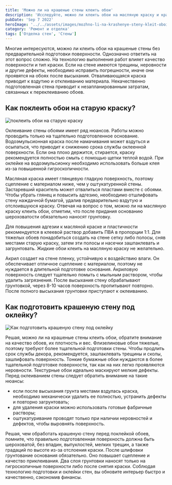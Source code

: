 ```yaml
---
title: 'Можно ли на крашеные стены клеить обои'
description: 'Исследуйте, можно ли клеить обои на масляную краску и крашеные стены. Узнайте, как правильно обработать старую краску перед поклейкой обоев для лучшего результата.'
pubDate: 'Sep 7 2022'
heroImage: '../../assets/images/mozhno-li-na-krashenye-steny-kleit-oboi.webp'
category: 'Ремонт и отделка'
tags: ['Отделка стен', 'Стены']
---
```



Многие интересуются, можно ли клеить обои на крашеные стены без предварительной подготовки поверхности. Однозначно ответить на этот вопрос сложно. На технологию выполнения работ влияет качество поверхности и тип краски. Если на стене имеются трещины, неровности и другие дефекты, необходимо исправить погрешности, иначе они проявятся на обоях после высыхания. Отваливающаяся краска приводит к вздутию и отклеиванию материала. Некачественно подготовленная стена приводит к незапланированным затратам, связанных к переклеиванию обоев.

## Как поклеить обои на старую краску?

<Image src={img1} quality='high' alt='поклеить обои на старую краску' />

Оклеивание стены обоями имеет ряд нюансов. Работы можно проводить только на тщательно подготовленное основание. Водоэмульсионная краска после намачивания может вздуться и осыпаться, что приводит к снижению срока службы оклеенной поверхности. Если она плохо держится, стирается, краску рекомендуется полностью смыть с помощью щетки теплой водой. При оклейке на водоэмульсионку необходимо использовать больше клея из-за повышенной гигроскопичности.

Масляная краска имеет глянцевую гладкую поверхность, поэтому сцепление с материалом ниже, чем у оштукатуренной стены. Застаревший краситель может отвалиться пластами вместе с обоями. Чтобы убрать глянец и повысить адгезию, необходимо отшлифовать стену наждачной бумагой, удалив предварительно вздутую и отслоившуюся краску. Отвечая на вопрос о том, можно ли на масляную краску клеить обои, отметим, что после придания основанию шероховатости обязательно наносят грунтовку.

Для повышения адгезии к масляной краске и пластичности рекомендуется в клеевой раствор добавить ПВА в пропорции 1:1. Для тяжелых обоев понадобиться создать на стене сетку либо полосы, сняв местами старую краску, затем эти полосы и насечки зашпаклевать и загрунтовать. Жидкие обои клеить на масляную краску не желательно.

Акрил создает на стене пленку, устойчивую к воздействию влаги. Он обеспечивает отличное сцепление с материалом, поэтому не нуждается в длительной подготовке основания. Акриловую поверхность следует тщательно помыть с мыльным раствором, чтобы удалить загрязнения. После высыхания стену обрабатывают грунтовкой, через 8-10 часов поверхность пропитывают повторно. После полного высыхания грунтовки приступают к оклеиванию.

## Как подготовить крашеную стену под оклейку?

<Image src={img2} quality='high' alt='Как подготовить крашеную стену под оклейку' />

Решая, можно ли на крашеные стены клеить обои, обратите внимание на качество обоев, их плотность и вес. Флизелиновые обои тяжелые, поэтому требуют более тщательной подготовки стены. Чтобы продлить срок службы декора, рекомендуется, зашпаклевать трещины и сколы, зашлифовать поверхность. Тонкие бумажные обои нуждаются в более тщательной подготовке поверхности, так как на них легко проявляются неровности. Текстурные обои идеально маскируют мелкие дефекты. Перед оклеиванием стены следует обратить внимание на такие нюансы:

- если после высыхания грунта местами вздулась краска, необходимо механически удалить ее полностью, устранить дефекты и повторно загрунтовать;
- для удаления краски можно использовать готовые фабричные растворы;
- оштукатуривание проводят только при наличии неровностей и дефектов, чтобы выровнять поверхность.

Решая, чем обработать крашеную стену перед поклейкой обоев, помните, что правильно подготовленная поверхность должна быть шероховатой, без впадин, выпуклостей, мелких трещин, а также градаций по высоте из-за отслоения краски. После шлифовки грунтование основания обязательно. Оно повышает сцепление и качество приклеивания. Два слоя грунтовки наносят только на гигроскопичные поверхности либо после снятия краски. Соблюдая технологию подготовки и оклейки стен, вы обновите интерьер быстро и качественно, сэкономив финансы.
